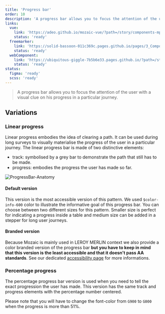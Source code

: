 ```yaml
---
title: 'Progress bar'
order: 10
description: 'A progress bar allows you to focus the attention of the user with a visual clue on his progress in a particular journey.'
links:
  vue:
    link: 'https://adeo.github.io/mozaic-vue/?path=/story/components-mprogress'
    status: 'ready'
  freemarker:
    link: 'https://solid-bassoon-011c369c.pages.github.io/pages/3_Components/progressbar/'
    status: 'ready'
  webComponent:
    link: 'https://ubiquitous-giggle-7b5b6e33.pages.github.io/?path=/story/components-progressbar'
    status: 'ready'
status:
  figma: 'ready'
  scss: 'ready'
---
```


> A progress bar allows you to focus the attention of the user with a visual clue on his progress in a particular journey.

## Variations

### Linear progress

Linear progress embodies the idea of clearing a path. It can be used during long surveys to visually materialise the progress of the user in a particular journey. The linear progress bar is made of two distinctive elements:

- track: symbolised by a grey bar to demonstrate the path that still has to be made.
- progress: embodies the progress the user has made so far.

![ProgressBar-Anatomy](ProgressBar-Anatomy.png)

#### Default version

This version is the most accessible version of this pattern. We used `$color-info-600` color to illustrate the informative goal of this progress bar. You can choose between two different sizes for this pattern. Smaller size is perfect for indicating a progress inside a table and medium size can be added in a stepper for long user journeys.

<Preview path="default" nude />

#### Branded version

Because Mozaic is mainly used in LEROY MERLIN context we also provide a color branded version of the progress bar **but you have to keep in mind that this version is the least accessible and that it doesn't pass AA standards**. See our dedicated [accessibility page](/Components/ProgressBar/code/) for more informations.

<Preview path="branded" nude />

### Percentage progress

The percentage progress bar version is used when you need to tell the exact progression the user has made. This version has the same track and progress elements with the percentage number centered.

<Preview path="percentage" nude />

<Highlight theme="tips" title="Pourcentage font color">

Please note that you will have to change the font-color from `G900` to `G000` when the progress is more than 51%.

</Highlight>
